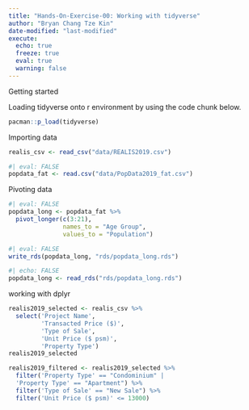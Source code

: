 ```yaml
---
title: "Hands-On-Exercise-00: Working with tidyverse"
author: "Bryan Chang Tze Kin"
date-modified: "last-modified"
execute:
  echo: true
  freeze: true
  eval: true
  warning: false
---
```


Getting started

Loading tidyverse onto r environment by using the code chunk below.

```r
pacman::p_load(tidyverse)
```

Importing data

```r
realis_csv <- read_csv("data/REALIS2019.csv")
```

```r
#| eval: FALSE
popdata_fat <- read.csv("data/PopData2019_fat.csv")
```

Pivoting data

```r
#| eval: FALSE
popdata_long <- popdata_fat %>%
  pivot_longer(c(3:21),
               names_to = "Age Group",
               values_to = "Population")
```

```r
#| eval: FALSE
write_rds(popdata_long, "rds/popdata_long.rds")
```

```r
#| echo: FALSE
popdata_long <- read_rds("rds/popdata_long.rds")
```

working with dplyr

```r
realis2019_selected <- realis_csv %>%
  select('Project Name',
         'Transacted Price ($)',
         'Type of Sale',
         'Unit Price ($ psm)',
         'Property Type')
realis2019_selected
```

```r
realis2019_filtered <- realis2019_selected %>%
  filter('Property Type' == "Condominium" |
  'Property Type' == "Apartment") %>%
  filter('Type of Sale' == "New Sale") %>%
  filter('Unit Price ($ psm)' <= 13000)
```